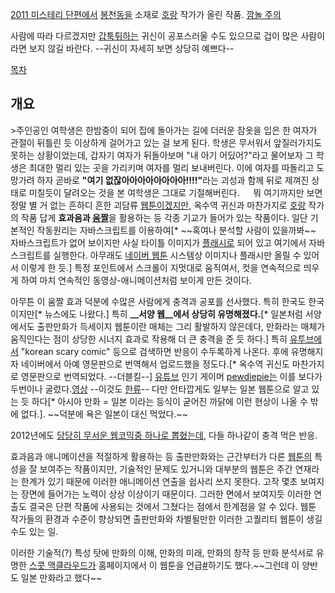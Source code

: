 [[2011 미스테리 단편]]에서 [[봉천동]]을 소재로 [[호랑]] 작가가 올린 작품. [http://comic.naver.com/webtoon/list.nhn?titleId=350217 깜놀 주의]

사람에 따라 다르겠지만 [[갑툭튀]]하는 귀신이 공포스러울 수도 있으므로 겁이 많은 사람이라면 보지 않길 바란다. --귀신이 자세히 보면 상당히 예쁘다--

[[목차]]
== 개요 ==
>주인공인 여학생은 한밤중이 되어 집에 돌아가는 길에 더러운 잠옷을 입은 한 여자가 관절이 뒤틀린 듯 이상하게 걸어가고 있는 걸 보게 된다. 학생은 무서워서 앞질러가지도 못하는 상황이었는데, 갑자기 여자가 뒤돌아보며 "내 아기 어딨어?"라고 물어보자 그 학생은 최대한 멀리 있는 곳을 가리키며 여자를 멀리 보내버린다. 이에 여자를 따돌리고 도망가려 하자 곧바로 '''"여기 없잖아아아아아아아아!!!!"'''라는 괴성과 함께 뒤로 제껴진 상태로 미칠듯이 달려오는 것을 본 여학생은 그대로 기절해버린다.
　
뭐 여기까지만 보면 정말 별 거 없는 흔하디 흔한 괴담류 [[웹툰]]이겠지만, 옥수역 귀신과 마찬가지로 [[호랑]] 작가의 작품 답게 '''효과음과 [[움짤]]'''을 활용하는 등 각종 기교가 들어가 있는 작품이다. 일단 기본적인 작동원리는 자바스크립트를 이용하여[* ~~혹여나 분석할 사람이 있을까봐~~ 자바스크립트가 없어 보이지만 사실 타이틀 이미지가 [[어도비 플래시|플래시]]로 되어 있고 여기에서 자바스크립트를 실행한다. 아무래도 [[네이버 웹툰]] 시스템상 이미지나 플래시만 올릴 수 있어서 이렇게 한 듯.] 특정 포인트에서 스크롤이 지멋대로 움직여서, 컷을 연속적으로 띄우게 하여 마치 연속적인 동영상-애니메이션처럼 보이게 만든 것이다.

아무튼 이 움짤 효과 덕분에 수많은 사람에게 충격과 공포를 선사했다. 특히 한국도 한국이지만[* 뉴스에도 나왔다.] 특히 '''__서양 웹__에서 상당히 유명해졌다.'''[* 일본처럼 서양에서도 출판만화가 득세이지 웹툰이란 매체는 그리 활발하지 않은데다, 만화라는 매체가 움직인다는 점이 상당한 시너지 효과로 작용해 더 큰 충격을 준 듯 하다.] 특히 [[유투브]]에서 "korean scary comic" 등으로 검색하면 반응이 수두록하게 나온다. 후에 유명해지자 네이버에서 아예 영문판으로 번역해서 업로드했을 정도다.[* 옥수역 귀신도 마찬가지로 영문판으로 번역되었다. --더블킬--] [[유튜브]] 인기 게이머 [[pewdiepie]]는 이를 보다가 두번이나 굴렀다.[http://www.youtube.com/watch?v=_vI0Wmxc2cY 영상] --이것도 [[한류]]-- 다만 안타깝게도 일부는 일본 웹툰으로 알고 있는 듯 하다[* 아시아 만화 = 일본 이라는 등식이 굳어진 까닭에 이런 현상이 나올 수 밖에 없다.]. ~~덕분에 욕은 일본이 대신 먹었다.~~

2012년에도 [http://io9.com/5955387/7-short-and-spooky-webcomic-stories-to-keep-you-awake-all-weekend 당당히 무서운 웹코믹중 하나로 뽑혔는데], 다들 하나같이 충격 먹은 반응.

효과음과 애니메이션을 적절하게 활용하는 등 출판만화와는 근간부터가 다른 [[웹툰]]의 특성을 잘 보여주는 작품이지만, 기술적인 문제도 있거니와 대부분의 웹툰은 주간 연재라는 한계가 있기 때문에 이러한 애니메이션 연출을 쉽사리 쓰지 못한다. 고작 몇초 보여지는 장면에 들어가는 노력이 상상 이상이기 때문이다. 그러한 면에서 보여지듯 이러한 연출도 결국은 단편 작품에 사용되는 것에서 그쳤다는 점에서 한계점을 알 수 있다. 웹툰 작가들의 환경과 수준이 향상되면 출판만화와 차별될만한 이러한 고퀄리티 웹툰이 생길 수도 있는 일.

이러한 기술적(?) 특성 탓에 만화의 이해, 만화의 미래, 만화의 창작 등 만화 분석서로 유명한 [[스콧 맥클라우드]]가 홈페이지에서 이 웹툰을 언급[http://scottmccloud.com/2011/08/23/boo/ #]하기도 했다.~~그런데 이 양반도 일본 만화라고 했다~~
